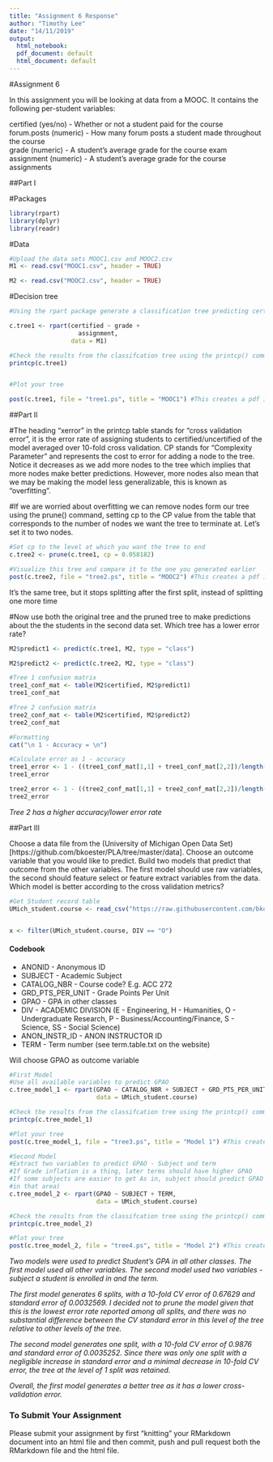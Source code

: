 ```yaml
---
title: "Assignment 6 Response"
author: "Timothy Lee"
date: "14/11/2019"
output:
  html_notebook:
  pdf_document: default
  html_document: default
---
```

#Assignment 6

In this assignment you will be looking at data from a MOOC. It contains the following per-student variables:

certified (yes/no) - Whether or not a student paid for the course  
forum.posts (numeric) - How many forum posts a student made throughout the course  
grade (numeric) - A student's average grade for the course exam  
assignment (numeric) - A student's average grade for the course assignments  

##Part I

#Packages
```r
library(rpart)
library(dplyr)
library(readr)
```

#Data
```r
#Upload the data sets MOOC1.csv and MOOC2.csv
M1 <- read.csv("MOOC1.csv", header = TRUE)

M2 <- read.csv("MOOC2.csv", header = TRUE)

```

#Decision tree
```r
#Using the rpart package generate a classification tree predicting certified from the other variables in the M1 data frame. Which variables should you use?

c.tree1 <- rpart(certified ~ grade + 
                   assignment,
                 data = M1)

#Check the results from the classifcation tree using the printcp() command
printcp(c.tree1)


#Plot your tree

post(c.tree1, file = "tree1.ps", title = "MOOC1") #This creates a pdf image of the tree

```

##Part II

#The heading "xerror" in the printcp table stands for "cross validation error", it is the error rate of assigning students to certified/uncertified of the model averaged over 10-fold cross validation. CP stands for "Complexity Parameter" and represents the cost to error for adding a node to the tree. Notice it decreases as we add more nodes to the tree which implies that more nodes make better predictions. However, more nodes also mean that we may be making the model less generalizable, this is known as "overfitting".

#If we are worried about overfitting we can remove nodes form our tree using the prune() command, setting cp to the CP value from the table that corresponds to the number of nodes we want the tree to terminate at. Let's set it to two nodes.

```r
#Set cp to the level at which you want the tree to end
c.tree2 <- prune(c.tree1, cp = 0.058182)

#Visualize this tree and compare it to the one you generated earlier
post(c.tree2, file = "tree2.ps", title = "MOOC2") #This creates a pdf image of the tree
```

It's the same tree, but it stops splitting after the first split, instead of splitting one more time

#Now use both the original tree and the pruned tree to make predictions about the the students in the second data set. Which tree has a lower error rate?

```r
M2$predict1 <- predict(c.tree1, M2, type = "class")

M2$predict2 <- predict(c.tree2, M2, type = "class")

#Tree 1 confusion matrix
tree1_conf_mat <- table(M2$certified, M2$predict1)
tree1_conf_mat

#Tree 2 confusion matrix
tree2_conf_mat <- table(M2$certified, M2$predict2)
tree2_conf_mat

#Formatting
cat("\n 1 - Accuracy = \n")

#Calculate error as 1 - accuracy
tree1_error <- 1 - ((tree1_conf_mat[1,1] + tree1_conf_mat[2,2])/length(M2$certified))
tree1_error

tree2_error <- 1 - ((tree2_conf_mat[1,1] + tree2_conf_mat[2,2])/length(M2$certified))
tree2_error
```

*Tree 2 has a higher accuracy/lower error rate*

##Part III

Choose a data file from the (University of Michigan Open Data Set)[https://github.com/bkoester/PLA/tree/master/data]. Choose an outcome variable that you would like to predict. Build two models that predict that outcome from the other variables. The first model should use raw variables, the second should feature select or feature extract variables from the data. Which model is better according to the cross validation metrics?

```r
#Get Student record table
UMich_student.course <- read_csv("https://raw.githubusercontent.com/bkoester/PLA/master/student.course.csv")


x <- filter(UMich_student.course, DIV == "O")
```

#### Codebook

* ANONID - Anonymous ID
* SUBJECT - Academic Subject
* CATALOG_NBR - Course code? E.g. ACC 272
* GRD_PTS_PER_UNIT - Grade Points Per Unit
* GPAO - GPA in other classes
* DIV - ACADEMIC DIVISION (E - Engineering, H - Humanities, O - Undergraduate Research, P - Business/Accounting/Finance, S - Science, SS - Social Science)
* ANON_INSTR_ID - ANON INSTRUCTOR ID
* TERM - Term number (see term.table.txt on the website)

Will choose GPAO as outcome variable

```r
#First Model
#Use all available variables to predict GPAO
c.tree_model_1 <- rpart(GPAO ~ CATALOG_NBR + SUBJECT + GRD_PTS_PER_UNIT + DIV + ANON_INSTR_ID + TERM,
                        data = UMich_student.course)

#Check the results from the classifcation tree using the printcp() command
printcp(c.tree_model_1)

#Plot your tree
post(c.tree_model_1, file = "tree3.ps", title = "Model 1") #This creates a pdf image of the tree

```

```r
#Second Model
#Extract two variables to predict GPAO - Subject and term
#If Grade inflation is a thing, later terms should have higher GPAO
#If some subjects are easier to get As in, subject should predict GPAO (presuming that students taking a subject would be more likely to take other subjects 
#in that area)
c.tree_model_2 <- rpart(GPAO ~ SUBJECT + TERM,
                        data = UMich_student.course)

#Check the results from the classifcation tree using the printcp() command
printcp(c.tree_model_2)

#Plot your tree
post(c.tree_model_2, file = "tree4.ps", title = "Model 2") #This creates a pdf image of the tree

```

*Two models were used to predict Student's GPA in all other classes. The first model used all other variables. The second model used two variables - subject a student is enrolled in and the term.*

*The first model generates 6 splits, with a 10-fold CV error of 0.67629 and standard error of 0.0032569. I decided not to prune the model given that this is the lowest error rate reported among all splits, and there was no substantial difference between the CV standard error in this level of the tree relative to other levels of the tree.*

*The second model generates one split, with a 10-fold CV error of 0.9876 and standard error of 0.0035252. Since there was only one split with a negligible increase in standard error and a minimal decrease in 10-fold CV error, the tree at the level of 1 split was retained.*

*Overall, the first model generates a better tree as it has a lower cross-validation error.*

### To Submit Your Assignment

Please submit your assignment by first "knitting" your RMarkdown document into an html file and then commit, push and pull request both the RMarkdown file and the html file.